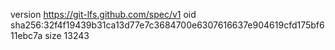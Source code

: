 version https://git-lfs.github.com/spec/v1
oid sha256:32f4f19439b31ca13d77e7c3684700e6307616637e904619cfd175bf611ebc7a
size 13243
